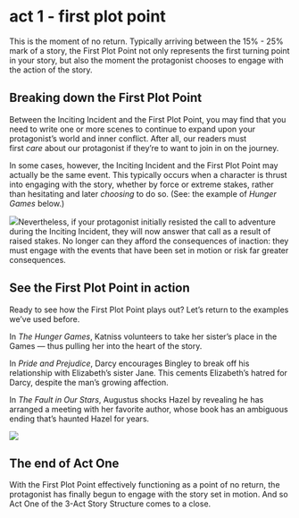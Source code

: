 # act 1 - first plot point {.unnumbered}

This is the moment of no return. Typically arriving between the 15% - 25% mark of a story, the First Plot Point not only represents the first turning point in your story, but also the moment the protagonist chooses to engage with the action of the story.

## Breaking down the First Plot Point

Between the Inciting Incident and the First Plot Point, you may find that you need to write one or more scenes to continue to expand upon your protagonist's world and inner conflict. After all, our readers must first *care* about our protagonist if they're to want to join in on the journey. 

In some cases, however, the Inciting Incident and the First Plot Point may actually be the same event. This typically occurs when a character is thrust into engaging with the story, whether by force or extreme stakes, rather than hesitating and later *choosing* to do so. (See: the example of *Hunger Games* below.)

![](https://mailparrot-cdn.reedsy.com/image/319/large_3act_4b.jpg)Nevertheless, if your protagonist initially resisted the call to adventure during the Inciting Incident, they will now answer that call as a result of raised stakes. No longer can they afford the consequences of inaction: they must engage with the events that have been set in motion or risk far greater consequences.

## See the First Plot Point in action

Ready to see how the First Plot Point plays out? Let's return to the examples we've used before.

In *The Hunger Games*, Katniss volunteers to take her sister's place in the Games --- thus pulling her into the heart of the story.

In *Pride and Prejudice*, Darcy encourages Bingley to break off his relationship with Elizabeth's sister Jane. This cements Elizabeth's hatred for Darcy, despite the man's growing affection.

In *The Fault in Our Stars*, Augustus shocks Hazel by revealing he has arranged a meeting with her favorite author, whose book has an ambiguous ending that's haunted Hazel for years.

![](https://mailparrot-cdn.reedsy.com/image/320/large_3act_4c.jpg)

## The end of Act One

With the First Plot Point effectively functioning as a point of no return, the protagonist has finally begun to engage with the story set in motion. And so Act One of the 3-Act Story Structure comes to a close.
